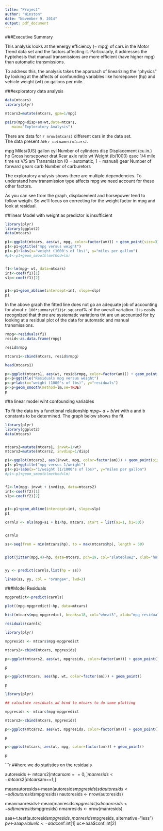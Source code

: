 ```yaml
---
title: "Project"
author: "Winston"
date: "November 9, 2014"
output: pdf_document
---
```


###Executive Summary

This analysis looks at the energy efficiency (~ mpg) of cars in the Motor Trend data set and the factors affecting it. Particularly, it addresses the hyptohesis that manual transmissions are more efficient (have higher mpg) than automatic transmissions. 

To address this, the analysis takes the approach of linearizing the "physics" by looking at the affects of confounding variables like horsepower (hp) and vehicle weight (wt) on gallons per mile. 

###exploratory data analysis

```r
data(mtcars)
library(plyr)

mtcars2=mutate(mtcars, gpm=1/mpg)

pairs(mpg~disp+am+wt,data=mtcars, 
   main="Exploratory Analysis")

```
  

There are data for `r nrow(mtcars)` different cars in the data set.  
The data present are _`r colnames(mtcars)`_.  

mpg	Miles/(US) gallon
cyl	Number of cylinders
disp	Displacement (cu.in.)
hp	Gross horsepower
drat	Rear axle ratio
wt	Weight (lb/1000)
qsec	1/4 mile time
vs	V/S
am	Transmission (0 = automatic, 1 = manual)
gear	Number of forward gears
carb	Number of carburetors

The exploratory analysis shows there are multiple dependencies. To understand how transmission type affects mpg we need account for these other factors. 


As you can see from the graph, displacement and horsepower tend to follow weigth. So we'll focus on correcting for the weight factor in mpg and look at residual.

##linear Model with weight as predictor is insufficient


```r
library(plyr)
library(ggplot2)
data(mtcars)

p1<-ggplot(mtcars, aes(wt, mpg, color=factor(am))) + geom_point(size=3)
p1<-p1+ggtitle("mpg versus weight")
p1<-p1+labs(x="weight (1000's of lbs)", y="miles per gallon")
#p1<-p1+geom_smooth(method=lm)


f1<-lm(mpg~ wt, data=mtcars)
int<-coef(f1)[1]
slp<-coef(f1)[2]


p1<-p1+geom_abline(intercept=int, slope=slp)
p1


```


In the above graph the fitted line does not go an adequate job of accounting for about `r 100*summary(f1)$r.squared`% of the overall variation. It is easily recognized that there are systematic variations tht are un accounted for by looking at a residual plot of the data for automatic and manual transmissions.


```r



rmpg<-residuals(f1)
resid<-as.data.frame(rmpg)

resid$rmpg

mtcars1<-cbind(mtcars, resid$rmpg)

head(mtcars1)

p<-ggplot(mtcars1, aes(wt, resid$rmpg, color=factor(am))) + geom_point(size=3)
p<-p+ggtitle("Residuals mpg versus weight")
p<-p+labs(x="weight (1000's of lbs)", y="residuals")
p<-p+geom_smooth(method=lm,se=TRUE)
p

```
 

##a linear model wiht confounding variables

To fit the data try a functional relationship _mpg~ a + b/wt_ with a and b constants to be determined. The graph below shows the fit. 

```r
library(plyr)
library(ggplot2)
data(mtcars)


mtcars2=mutate(mtcars1, invwt=1/wt)
mtcars2=mutate(mtcars2, invdisp=1/disp)

p1<-ggplot(mtcars2, aes(invwt, mpg, color=factor(am))) + geom_point(size=3)
p1<-p1+ggtitle("mpg versus 1/weight")
p1<-p1+labs(x="1/weight (1/1000's of lbs)", y="miles per gallon")
#p1<-p1+geom_smooth(method=lm)


f2<-lm(mpg~ invwt + invdisp, data=mtcars2)
int<-coef(f2)[1]
slp<-coef(f2)[2]


p1<-p1+geom_abline(intercept=int, slope=slp)
p1


```


```r


carnls <- nls(mpg~a1 + b1/hp, mtcars, start = list(a1=1, b1=50))


carnls

ss<-seq(from = min(mtcars$hp), to = max(mtcars$hp), length = 50)


plot(jitter(mpg,4)~hp, data=mtcars, pch=19, col="slateblue2", xlab="horsepower", ylab="mpg")


yy <- predict(carnls,list(hp = ss))

lines(ss, yy, col = "orange4", lwd=3)

```

###Model Residuals

```r

mpgpredict<-predict(carnls)

plot((mpg-mpgpredict)~hp, data=mtcars)

hist(mtcars$mpg-mpgpredict, breaks=18, col="wheat3", xlab="mpg residual", main="Histogram of mpg residuals")

residuals(carnls)

```


```r
library(plyr)

mpgresids <- mtcars$mpg-mpgpredict

mtcars2<-cbind(mtcars, mpgresids)

p<-ggplot(mtcars2, aes(wt, mpgresids, color=factor(am))) + geom_point()

p

p<-ggplot(mtcars, aes(hp, wt, color=factor(am))) + geom_point()

p

```


```r
library(plyr)

## calculate residuals ad bind to mtcars to do some plotting

mpgresids <- mtcars$mpg-mpgpredict

mtcars2<-cbind(mtcars, mpgresids)

p<-ggplot(mtcars2, aes(wt, mpgresids, color=factor(am))) + geom_point()

p

p<-ggplot(mtcars, aes(wt, mpg, color=factor(am))) + geom_point()

p

```


```r
##here we do statistics on the residuals


autoresids <- mtcars2[mtcars$am==0,]
manresids <- mtcars2[mtcars$am==1,]

meanautoresids<-mean(autoresids$mpgresids)
sdautoresids<-sd(autoresids$mpgresids)
nautoresids <- nrow(autoresids)

meanmanresids<-mean(manresids$mpgresids)
sdmanresids<-sd(manresids$mpgresids)
nmanresids <- nrow(manresids)


aaa<-t.test(autoresids$mpgresids, manresids$mpgresids, alternative="less")
pv<-aaa$p.value
lc<-aaa$conf.int[1]
uc<-aaa$conf.int[2]
